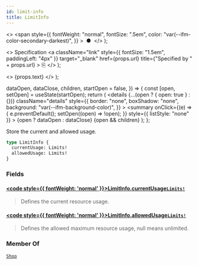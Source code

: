 ```yaml
---
id: limit-info
title: LimitInfo
---
```


  <>
    <span
      style={{
        fontWeight: "normal",
        fontSize: ".5em",
        color: "var(--ifm-color-secondary-darkest)",
      }}
    >
      &nbsp;●&nbsp;
    </span>
  </>
);

  <>
    Specification
    <a
      className="link"
      style={{ fontSize: "1.5em", paddingLeft: "4px" }}
      target="\_blank"
      href={props.url}
      title={"Specified by " + props.url}
    >
      ⎘
    </a>
  </>
);

  <>
    <span className={props.class}>{props.text}</span>
  </>
);


  dataOpen,
  dataClose,
  children,
  startOpen = false,
}) => {
  const [open, setOpen] = useState(startOpen);
  return (
    <details
      {...(open ? { open: true } : {})}
      className="details"
      style={{
        border: "none",
        boxShadow: "none",
        background: "var(--ifm-background-color)",
      }}
    >
      <summary
        onClick={(e) => {
          e.preventDefault();
          setOpen((open) => !open);
        }}
        style={{ listStyle: "none" }}
      >
        {open ? dataOpen : dataClose}
      </summary>
      {open && children}
    </details>
  );
};

Store the current and allowed usage.

```graphql
type LimitInfo {
  currentUsage: Limits!
  allowedUsage: Limits!
}
```

### Fields

#### [<code style={{ fontWeight: 'normal' }}>LimitInfo.<b>currentUsage</b></code>](#)<Bullet />[`Limits!`](../../../api-reference/miscellaneous/objects/limits) <Badge class="badge badge--secondary" text="non-null"/> <Badge class="badge badge--secondary" text="object"/> <Badge class="badge badge--secondary" text="miscellaneous"/>

> Defines the current resource usage.

#### [<code style={{ fontWeight: 'normal' }}>LimitInfo.<b>allowedUsage</b></code>](#)<Bullet />[`Limits!`](../../../api-reference/miscellaneous/objects/limits) <Badge class="badge badge--secondary" text="non-null"/> <Badge class="badge badge--secondary" text="object"/> <Badge class="badge badge--secondary" text="miscellaneous"/>

> Defines the allowed maximum resource usage, null means unlimited.

### Member Of

[`Shop`](../../../api-reference/miscellaneous/objects/shop) <Badge class="badge badge--secondary" text="object"/>
